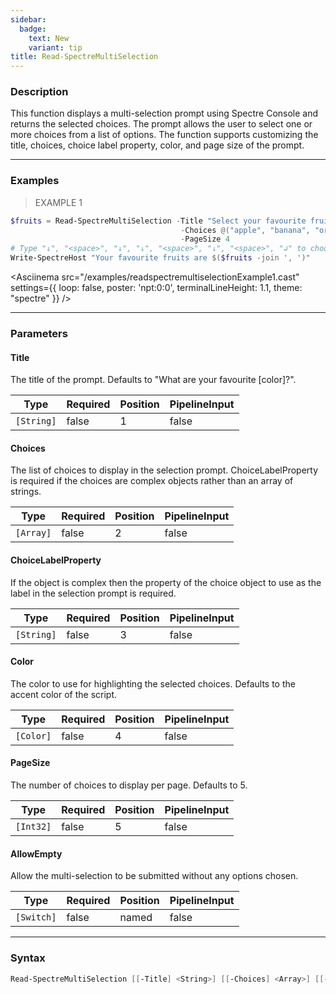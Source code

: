 ```yaml
---
sidebar:
  badge:
    text: New
    variant: tip
title: Read-SpectreMultiSelection
---
```





### Description

This function displays a multi-selection prompt using Spectre Console and returns the selected choices. The prompt allows the user to select one or more choices from a list of options. The function supports customizing the title, choices, choice label property, color, and page size of the prompt.

---

### Examples
> EXAMPLE 1

```powershell
$fruits = Read-SpectreMultiSelection -Title "Select your favourite fruits" `
                                      -Choices @("apple", "banana", "orange", "pear", "strawberry", "durian", "lemon") `
                                      -PageSize 4
# Type "↓", "<space>", "↓", "↓", "<space>", "↓", "<space>", "↲" to choose banana, pear and strawberry
Write-SpectreHost "Your favourite fruits are $($fruits -join ', ')"
```
<Asciinema
    src="/examples/readspectremultiselectionExample1.cast"
    settings={{
        loop: false,
        poster: 'npt:0:0',
        terminalLineHeight: 1.1,
        theme: "spectre"
    }}
/>

---

### Parameters
#### **Title**
The title of the prompt. Defaults to "What are your favourite [color]?".

|Type      |Required|Position|PipelineInput|
|----------|--------|--------|-------------|
|`[String]`|false   |1       |false        |

#### **Choices**
The list of choices to display in the selection prompt. ChoiceLabelProperty is required if the choices are complex objects rather than an array of strings.

|Type     |Required|Position|PipelineInput|
|---------|--------|--------|-------------|
|`[Array]`|false   |2       |false        |

#### **ChoiceLabelProperty**
If the object is complex then the property of the choice object to use as the label in the selection prompt is required.

|Type      |Required|Position|PipelineInput|
|----------|--------|--------|-------------|
|`[String]`|false   |3       |false        |

#### **Color**
The color to use for highlighting the selected choices. Defaults to the accent color of the script.

|Type     |Required|Position|PipelineInput|
|---------|--------|--------|-------------|
|`[Color]`|false   |4       |false        |

#### **PageSize**
The number of choices to display per page. Defaults to 5.

|Type     |Required|Position|PipelineInput|
|---------|--------|--------|-------------|
|`[Int32]`|false   |5       |false        |

#### **AllowEmpty**
Allow the multi-selection to be submitted without any options chosen.

|Type      |Required|Position|PipelineInput|
|----------|--------|--------|-------------|
|`[Switch]`|false   |named   |false        |

---

### Syntax
```powershell
Read-SpectreMultiSelection [[-Title] <String>] [[-Choices] <Array>] [[-ChoiceLabelProperty] <String>] [[-Color] <Color>] [[-PageSize] <Int32>] [-AllowEmpty] [<CommonParameters>]
```
